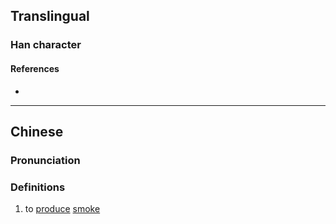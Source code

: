 {{character info}}
==Translingual==

===Han character===
{{Han char|rn=86|rad=火|as=05|sn=9|four=|canj=FID|ids=⿰火术,⿰火朮}}

====References====
* {{Han ref|kx=0668.080|dkj=18936|dj=1077.110|hdz=32194.130|uh=70A2|ud=28834}}

----

==Chinese==
{{zh-forms}}

===Pronunciation===
{{zh-pron
|m=zhú 
|c=seot6
|mc=y
|oc=y
|ma=
|cat=v
}}

===Definitions===
{{zh-hanzi}}

# to [[produce]] [[smoke]]